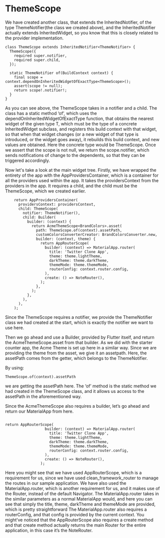 # ThemeScope

We have created another class, that extends the InheritedNotifier, of the type ThemeNotifier(the class we created above), and the InheritedNotifier actually extends InheritedWidget, so you know that this is closely related to the provider implementation.

```
class ThemeScope extends InheritedNotifier<ThemeNotifier> {
  ThemeScope({
    required super.notifier,
    required super.child,
  });

  static ThemeNotifier of(BuildContext context) {
    final scope = context.dependOnInheritedWidgetOfExactType<ThemeScope>();
    assert(scope != null);
    return scope!.notifier!;
  }
}
```

As you can see above, the ThemeScope takes in a notifier and a child.
The class has a static method ‘of’, which uses the dependOnInheritedWidgetOfExactType function, that obtains the nearest widget of the given type T, which must be the type of a concrete InheritedWidget subclass, and registers this build context with that widget, so that when that widget changes (or a new widget of that type is introduced, or the widget goes away), it rebuilds this build context, and new values are obtained. Here the concrete type would be ThemeScope. Once we assert that the scope is not null, we return the scope.notifier, which sends notifications of change to the dependents, so that they can be triggered accordingly.

Now let's take a look at the main widget tree.
Firstly, we have wrapped the entirety of the app with the AppProvidersContainer, which is a container for all the providers used within the app. It takes the providersContext from the providers in the app. It requires a child, and the child must be the ThemeScope, which we created earlier.

```
    return AppProvidersContainer(
      providersContext: providersContext,
      child: ThemeScope(
        notifier: ThemeNotifier(),
        child: Builder(
          builder: (context) {
            return AcmeThemeScope<BrandColors>.asset(
              path: ThemeScope.of(context).assetPath,
              customColorsConverterCreator: BrandColorsConverter.new,
              builder: (context, theme) {
                return AppRouterScope(
                  builder: (context) => MaterialApp.router(
                    title: 'Twitter Clone App',
                    theme: theme.lightTheme,
                    darkTheme: theme.darkTheme,
                    themeMode: theme.themeMode,
                    routerConfig: context.router.config,
                  ),
                  create: () => NoteRouter(),
                );
              },
            );
          },
        ),
      ),
    );
```

Since the ThemeScope requires a notifier, we provide the ThemeNotifier class we had created at the start, which is exactly the notifier we want to use here.

Then we go ahead and use a Builder, provided by Flutter itself, and return the AcmeThemeScope.asset from that builder.
As we did with the starter counter app, the Acme Theme is set up here in a similar way. Since we are providing the theme from the asset, we give it an assetpath. Here, the assetPath comes from the getter, which belongs to the ThemeNotifier.

By using:

```
ThemeScope.of(context).assetPath
```

we are getting the assetPath here. The ‘of’ method is the static method we had created in the ThemeScope class, and it allows us access to the assetPath in the aforementioned way.

Since the AcmeThemeScope also requires a builder, let’s go ahead and return our MaterialApp from here.

```

return AppRouterScope(
                  builder: (context) => MaterialApp.router(
                    title: 'Twitter Clone App',
                    theme: theme.lightTheme,
                    darkTheme: theme.darkTheme,
                    themeMode: theme.themeMode,
                    routerConfig: context.router.config,
                  ),
                  create: () => NoteRouter(),
                );

```


Here you might see that we have used AppRouterScope, which is a requirement for us, since we have used clean_framework_router to manage the routes in our sample application. We have also used the MaterialApp.router, which is another requirement for us, and it makes use of the Router, instead of the default Navigator.
The MaterialApp.router takes in the similar parameters as a normal MaterialApp would, and here you can see that simply the title, theme, darkTheme and themeMode are provided, which is pretty straightforward
The MaterialApp.router also requires a routerConfig, and that config is provided by the current context.
You might’ve noticed that the AppRouterScope also requires a create method and that create method actually returns the main Router for the entire application, in this case it’s the NoteRouter.